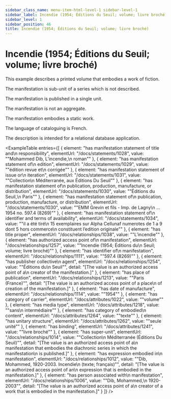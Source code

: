 ```yaml
---
sidebar_class_name: menu-item-html-level-1 sidebar-level-1
sidebar_label: Incendie (1954; Éditions du Seuil; volume; livre broché)
sidebar_level: 1
sidebar_position: 46
title: Incendie (1954; Éditions du Seuil; volume; livre broché)
---
```


# Incendie (1954; Éditions du Seuil; volume; livre broché)

This example describes a printed volume that embodies a work of fiction.

The manifestation is sub-unit of a series which is not described.

The manifestation is published in a single unit.

The manifestation is not an aggregate.

The manifestation embodies a static work.

The language of cataloguing is French.

The description is intended for a relational database application.

<ExampleTable
  entries={[
    {
      element: "has manifestation statement of title and\n                    responsibility",
      elementUrl: "/docs/statements/1028",
      value: "\"Mohammed Dib, L’incendie,\n                  roman\""
    },
    {
      element: "has manifestation statement of\n                    edition",
      elementUrl: "/docs/statements/1029",
      value: "\"édition revue et\n                  corrigée\""
    },
    {
      element: "has manifestation statement of issue or\n                    iteration",
      elementUrl: "/docs/statements/1031",
      value: "\"Collection\n                  Méditerranée, aux Éditions Du Seuil\""
    },
    {
      element: "has manifestation statement of\n                    publication, production, manufacture, or distribution",
      elementUrl: "/docs/statements/1030",
      value: "\"Éditions du Seuil,\n                  Paris\""
    },
    {
      element: "has manifestation statement of\n                    publication, production, manufacture, or distribution",
      elementUrl: "/docs/statements/1030",
      value: "\"EMM Grevin et fils - Imp. de Lagny\n                  … 1954 no. 597.4 (8269)\""
    },
    {
      element: "has manifestation statement of\n                    identifier and terms of availability",
      elementUrl: "/docs/statements/1034",
      value: "\"il a été tiré\n                  15 exemplaires sur Alpha Cellunaf numerotes de 1 a 9 dont 5 hors commerce\n                  constituent l’edition originale\""
    },
    {
      element: "has title proper",
      elementUrl: "/docs/relationships/1038",
      value: "\"L’incendie\""
    },
    {
      element: "has authorized access point of\n                    manifestation",
      elementUrl: "/docs/relationships/1257",
      value: "\"Incendie (1954; Éditions du\n                  Seuil; volume; livre broché)\""
    },
    {
      element: "has identifier of\n                  manifestation",
      elementUrl: "/docs/relationships/1111",
      value: "\"597.4 (8269)\""
    },
    {
      element: "has publisher collective\n                    agent",
      elementUrl: "/docs/relationships/1254",
      value: "\"Éditions du\n                    Seuil\"",
      detail: "[The value is an authorized access point of a\n                      creator of the manifestation.]"
    },
    {
      element: "has place of publication",
      elementUrl: "/docs/relationships/1213",
      value: "\"Paris (France)\"",
      detail: "[The value is an authorized access point of a place\n                      of creation of the manifestation.]"
    },
    {
      element: "has date of manufacture",
      elementUrl: "/docs/relationships/1114",
      value: "\"1954\""
    },
    {
      element: "has category of carrier",
      elementUrl: "/docs/attributes/1022",
      value: "\"volume\""
    },
    {
      element: "has media type",
      elementUrl: "/docs/attributes/1218",
      value: "\"sans\n                  intermédiaire\""
    },
    {
      element: "has category of embodied\n                  content",
      elementUrl: "/docs/attributes/1264",
      value: "\"texte\""
    },
    {
      element: "has unitary structure",
      elementUrl: "/docs/attributes/1262",
      value: "\"seule unité\""
    },
    {
      element: "has binding",
      elementUrl: "/docs/attributes/1241",
      value: "\"livre broché\""
    },
    {
      element: "has super-unit",
      elementUrl: "/docs/relationships/1014",
      value: "\"Collection\n                    Méditerranée (Éditions Du Seuil)\"",
      detail: "[The value is an authorized access point of a\n                      manifestation that embodies the diachronic series in which the manifestation\n                      is published.]"
    },
    {
      element: "has expression embodied in\n                      manifestation",
      elementUrl: "/docs/relationships/1012",
      value: "\"Dib, Mohammed, 1920-2003. Incendie\n                    (texte; français)\"",
      detail: "[The value is an authorized access point of an\n                      expression that is embodied in the manifestation.]"
    },
    {
      element: "has person associated with\n                      manifestation",
      elementUrl: "/docs/relationships/1006",
      value: "\"Dib, Mohammed,\n                    1920-2003\"",
      detail: "[The value is an authorized access point of a\n                      creator of a work that is embodied in the manifestation.]"
    }
  ]}
/>

